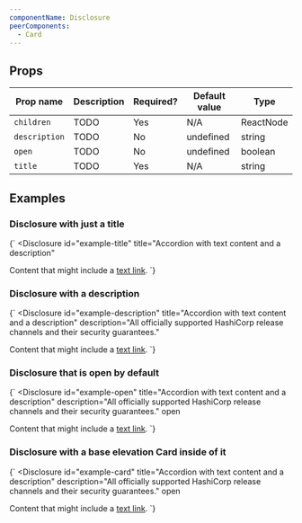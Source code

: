 ```yaml
---
componentName: Disclosure
peerComponents:
  - Card
---
```


## Props

| Prop name     | Description | Required? | Default value | Type      |
| ------------- | ----------- | --------- | ------------- | --------- |
| `children`    | TODO        | Yes       | N/A           | ReactNode |
| `description` | TODO        | No        | undefined     | string    |
| `open`        | TODO        | No        | undefined     | boolean   |
| `title`       | TODO        | Yes       | N/A           | string    |

## Examples

### Disclosure with just a title

<LiveComponent>{`
<Disclosure
  id="example-title"
  title="Accordion with text content and a description"
>
  Content that might include a <a href="/">text link</a>.
</Disclosure>
`}</LiveComponent>

### Disclosure with a description

<LiveComponent>{`
<Disclosure
  id="example-description"
  title="Accordion with text content and a description"
  description="All officially supported HashiCorp release channels and their security guarantees."
>
  Content that might include a <a href="/">text link</a>.
</Disclosure>
`}</LiveComponent>

### Disclosure that is open by default

<LiveComponent>{`
<Disclosure
  id="example-open"
  title="Accordion with text content and a description"
  description="All officially supported HashiCorp release channels and their security guarantees."
  open
>
  Content that might include a <a href="/">text link</a>.
</Disclosure>
`}</LiveComponent>

### Disclosure with a base elevation Card inside of it

<LiveComponent>{`
<Disclosure
  id="example-card"
  title="Accordion with text content and a description"
  description="All officially supported HashiCorp release channels and their security guarantees."
  open
>
  <Card elevation="base">Content that might include a <a href="/">text link</a>.</Card>
</Disclosure>
`}</LiveComponent>
